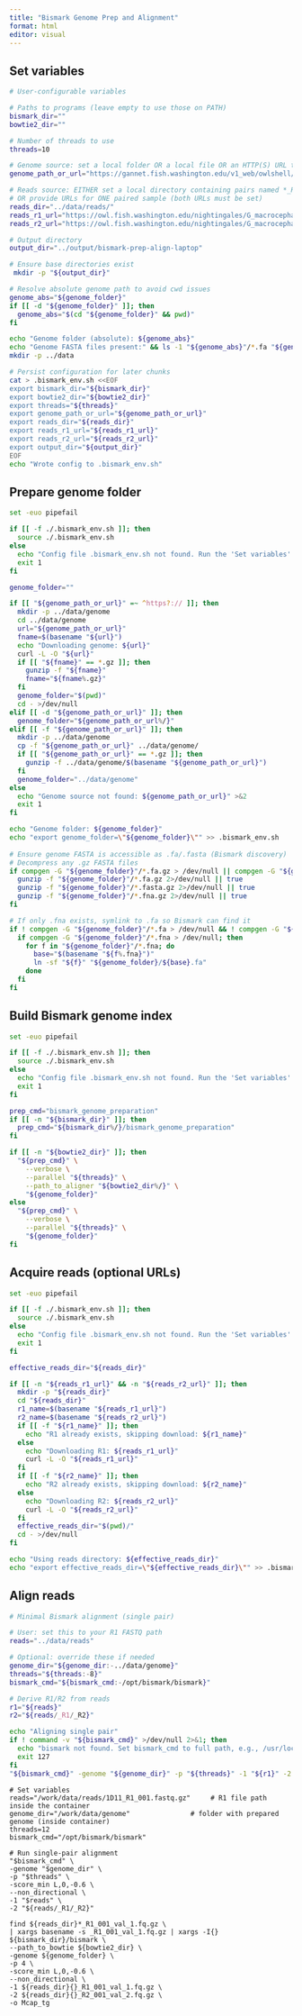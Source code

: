 ```yaml
---
title: "Bismark Genome Prep and Alignment"
format: html
editor: visual
---
```


## Set variables

```bash
# User-configurable variables

# Paths to programs (leave empty to use those on PATH)
bismark_dir=""
bowtie2_dir=""

# Number of threads to use
threads=10

# Genome source: set a local folder OR a local file OR an HTTP(S) URL to a .fa/.fna[.gz]
genome_path_or_url="https://gannet.fish.washington.edu/v1_web/owlshell/bu-github/project-cod-temperature/data/GCF_031168955.1_ASM3116895v1_genomic.fna"

# Reads source: EITHER set a local directory containing pairs named *_R1.fastq[.gz] and *_R2.fastq[.gz]
# OR provide URLs for ONE paired sample (both URLs must be set)
reads_dir="../data/reads/"
reads_r1_url="https://owl.fish.washington.edu/nightingales/G_macrocephalus/30-1067895835/1D11_R1_001.fastq.gz"
reads_r2_url="https://owl.fish.washington.edu/nightingales/G_macrocephalus/30-1067895835/1D11_R2_001.fastq.gz"

# Output directory
output_dir="../output/bismark-prep-align-laptop"

# Ensure base directories exist
 mkdir -p "${output_dir}"

# Resolve absolute genome path to avoid cwd issues
genome_abs="${genome_folder}"
if [[ -d "${genome_folder}" ]]; then
  genome_abs="$(cd "${genome_folder}" && pwd)"
fi

echo "Genome folder (absolute): ${genome_abs}"
echo "Genome FASTA files present:" && ls -1 "${genome_abs}"/*.fa "${genome_abs}"/*.fasta 2>/dev/null || true
mkdir -p ../data

# Persist configuration for later chunks
cat > .bismark_env.sh <<EOF
export bismark_dir="${bismark_dir}"
export bowtie2_dir="${bowtie2_dir}"
export threads="${threads}"
export genome_path_or_url="${genome_path_or_url}"
export reads_dir="${reads_dir}"
export reads_r1_url="${reads_r1_url}"
export reads_r2_url="${reads_r2_url}"
export output_dir="${output_dir}"
EOF
echo "Wrote config to .bismark_env.sh"
```

## Prepare genome folder

```bash
set -euo pipefail

if [[ -f ./.bismark_env.sh ]]; then
  source ./.bismark_env.sh
else
  echo "Config file .bismark_env.sh not found. Run the 'Set variables' chunk first." >&2
  exit 1
fi

genome_folder=""

if [[ "${genome_path_or_url}" =~ ^https?:// ]]; then
  mkdir -p ../data/genome
  cd ../data/genome
  url="${genome_path_or_url}"
  fname=$(basename "${url}")
  echo "Downloading genome: ${url}"
  curl -L -O "${url}"
  if [[ "${fname}" == *.gz ]]; then
    gunzip -f "${fname}"
    fname="${fname%.gz}"
  fi
  genome_folder="$(pwd)"
  cd - >/dev/null
elif [[ -d "${genome_path_or_url}" ]]; then
  genome_folder="${genome_path_or_url%/}"
elif [[ -f "${genome_path_or_url}" ]]; then
  mkdir -p ../data/genome
  cp -f "${genome_path_or_url}" ../data/genome/
  if [[ "${genome_path_or_url}" == *.gz ]]; then
    gunzip -f ../data/genome/$(basename "${genome_path_or_url}")
  fi
  genome_folder="../data/genome"
else
  echo "Genome source not found: ${genome_path_or_url}" >&2
  exit 1
fi

echo "Genome folder: ${genome_folder}"
echo "export genome_folder=\"${genome_folder}\"" >> .bismark_env.sh
 
# Ensure genome FASTA is accessible as .fa/.fasta (Bismark discovery)
# Decompress any .gz FASTA files
if compgen -G "${genome_folder}"/*.fa.gz > /dev/null || compgen -G "${genome_folder}"/*.fasta.gz > /dev/null || compgen -G "${genome_folder}"/*.fna.gz > /dev/null; then
  gunzip -f "${genome_folder}"/*.fa.gz 2>/dev/null || true
  gunzip -f "${genome_folder}"/*.fasta.gz 2>/dev/null || true
  gunzip -f "${genome_folder}"/*.fna.gz 2>/dev/null || true
fi

# If only .fna exists, symlink to .fa so Bismark can find it
if ! compgen -G "${genome_folder}"/*.fa > /dev/null && ! compgen -G "${genome_folder}"/*.fasta > /dev/null; then
  if compgen -G "${genome_folder}"/*.fna > /dev/null; then
    for f in "${genome_folder}"/*.fna; do
      base="$(basename "${f%.fna}")"
      ln -sf "${f}" "${genome_folder}/${base}.fa"
    done
  fi
fi
```

## Build Bismark genome index

```bash
set -euo pipefail

if [[ -f ./.bismark_env.sh ]]; then
  source ./.bismark_env.sh
else
  echo "Config file .bismark_env.sh not found. Run the 'Set variables' chunk first." >&2
  exit 1
fi

prep_cmd="bismark_genome_preparation"
if [[ -n "${bismark_dir}" ]]; then
  prep_cmd="${bismark_dir%/}/bismark_genome_preparation"
fi

if [[ -n "${bowtie2_dir}" ]]; then
  "${prep_cmd}" \
    --verbose \
    --parallel "${threads}" \
    --path_to_aligner "${bowtie2_dir%/}" \
    "${genome_folder}"
else
  "${prep_cmd}" \
    --verbose \
    --parallel "${threads}" \
    "${genome_folder}"
fi
```

## Acquire reads (optional URLs)

```bash
set -euo pipefail

if [[ -f ./.bismark_env.sh ]]; then
  source ./.bismark_env.sh
else
  echo "Config file .bismark_env.sh not found. Run the 'Set variables' chunk first." >&2
  exit 1
fi

effective_reads_dir="${reads_dir}"

if [[ -n "${reads_r1_url}" && -n "${reads_r2_url}" ]]; then
  mkdir -p "${reads_dir}"
  cd "${reads_dir}"
  r1_name=$(basename "${reads_r1_url}")
  r2_name=$(basename "${reads_r2_url}")
  if [[ -f "${r1_name}" ]]; then
    echo "R1 already exists, skipping download: ${r1_name}"
  else
    echo "Downloading R1: ${reads_r1_url}"
    curl -L -O "${reads_r1_url}"
  fi
  if [[ -f "${r2_name}" ]]; then
    echo "R2 already exists, skipping download: ${r2_name}"
  else
    echo "Downloading R2: ${reads_r2_url}"
    curl -L -O "${reads_r2_url}"
  fi
  effective_reads_dir="$(pwd)/"
  cd - >/dev/null
fi

echo "Using reads directory: ${effective_reads_dir}"
echo "export effective_reads_dir=\"${effective_reads_dir}\"" >> .bismark_env.sh
```

## Align reads

```bash
# Minimal Bismark alignment (single pair)

# User: set this to your R1 FASTQ path
reads="../data/reads"

# Optional: override these if needed
genome_dir="${genome_dir:-../data/genome}"
threads="${threads:-8}"
bismark_cmd="${bismark_cmd:-/opt/bismark/bismark}"

# Derive R1/R2 from reads
r1="${reads}"
r2="${reads/_R1/_R2}"

echo "Aligning single pair"
if ! command -v "${bismark_cmd}" >/dev/null 2>&1; then
  echo "bismark not found. Set bismark_cmd to full path, e.g., /usr/local/bin/bismark" >&2
  exit 127
fi
"${bismark_cmd}" -genome "${genome_dir}" -p "${threads}" -1 "${r1}" -2 "${r2}"
```

```
# Set variables
reads="/work/data/reads/1D11_R1_001.fastq.gz"     # R1 file path inside the container
genome_dir="/work/data/genome"               # folder with prepared genome (inside container)
threads=12
bismark_cmd="/opt/bismark/bismark"

# Run single-pair alignment
"$bismark_cmd" \
-genome "$genome_dir" \
-p "$threads" \
-score_min L,0,-0.6 \
--non_directional \
-1 "$reads" \
-2 "${reads/_R1/_R2}"
```


```
find ${reads_dir}*_R1_001_val_1.fq.gz \
| xargs basename -s _R1_001_val_1.fq.gz | xargs -I{} ${bismark_dir}/bismark \
--path_to_bowtie ${bowtie2_dir} \
-genome ${genome_folder} \
-p 4 \
-score_min L,0,-0.6 \
--non_directional \
-1 ${reads_dir}{}_R1_001_val_1.fq.gz \
-2 ${reads_dir}{}_R2_001_val_2.fq.gz \
-o Mcap_tg
```
